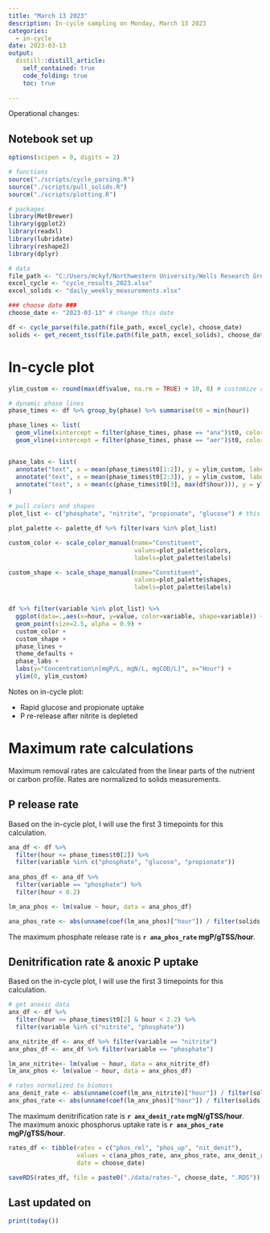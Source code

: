 ```yaml
---
title: "March 13 2023"
description: In-cycle sampling on Monday, March 13 2023
categories:
  - in-cycle
date: 2023-03-13
output:
  distill::distill_article:
    self_contained: true
    code_folding: true
    toc: true
    
---
```



Operational changes:


## Notebook set up

```r
options(scipen = 0, digits = 2)

# functions
source("./scripts/cycle_parsing.R")
source("./scripts/pull_solids.R")
source("./scripts/plotting.R")

# packages
library(MetBrewer)
library(ggplot2)
library(readxl)
library(lubridate)
library(reshape2)
library(dplyr)

# data
file_path <- "C:/Users/mckyf/Northwestern University/Wells Research Group - CANDO+P Reactor/04 Performance data/"
excel_cycle <- "cycle_results_2023.xlsx"
excel_solids <- "daily_weekly_measurements.xlsx"

### choose date ###
choose_date <- "2023-03-13" # change this date

df <- cycle_parse(file.path(file_path, excel_cycle), choose_date)
solids <- get_recent_tss(file.path(file_path, excel_solids), choose_date)

```


# In-cycle plot

```r

ylim_custom <- round(max(df$value, na.rm = TRUE) + 10, 0) # customize after looking at the plot

# dynamic phase lines
phase_times <- df %>% group_by(phase) %>% summarise(t0 = min(hour))

phase_lines <- list(
  geom_vline(xintercept = filter(phase_times, phase == "anx")$t0, color="grey"),
  geom_vline(xintercept = filter(phase_times, phase == "aer")$t0, color="grey"))


phase_labs <- list(
  annotate("text", x = mean(phase_times$t0[1:2]), y = ylim_custom, label = "anaerobic"),
  annotate("text", x = mean(phase_times$t0[2:3]), y = ylim_custom, label = "anoxic"),
  annotate("text", x = mean(c(phase_times$t0[3], max(df$hour))), y = ylim_custom, label = "aerobic")
)


```



```r

# pull colors and shapes
plot_list <- c("phosphate", "nitrite", "propionate", "glucose") # this has to be in order

plot_palette <- palette_df %>% filter(vars %in% plot_list)

custom_color <- scale_color_manual(name="Constituent",
                                   values=plot_palette$colors,
                                   labels=plot_palette$labels)

custom_shape <- scale_shape_manual(name="Constituent",
                                   values=plot_palette$shapes,
                                   labels=plot_palette$labels)


df %>% filter(variable %in% plot_list) %>%
  ggplot(data=.,aes(x=hour, y=value, color=variable, shape=variable)) +
  geom_point(size=2.5, alpha = 0.9) +
  custom_color +
  custom_shape +
  phase_lines +
  theme_defaults +
  phase_labs +
  labs(y="Concentration\n[mgP/L, mgN/L, mgCOD/L]", x="Hour") +
  ylim(0, ylim_custom)

```

Notes on in-cycle plot:

* Rapid glucose and propionate uptake
* P re-release after nitrite is depleted


# Maximum rate calculations
Maximum removal rates are calculated from the linear parts of the nutrient or carbon profile. Rates are normalized to solids measurements. 


## P release rate
Based on the in-cycle plot, I will use the first 3 timepoints for this calculation.

```r
ana_df <- df %>%
  filter(hour <= phase_times$t0[2]) %>%
  filter(variable %in% c("phosphate", "glucose", "propionate"))
  
ana_phos_df <- ana_df %>% 
  filter(variable == "phosphate") %>%
  filter(hour < 0.2)

lm_ana_phos <- lm(value ~ hour, data = ana_phos_df)

ana_phos_rate <- abs(unname(coef(lm_ana_phos)["hour"]) / filter(solids, sample == "ml")$TSS)


```

The maximum phosphate release rate is **`r ana_phos_rate` mgP/gTSS/hour**. 

## Denitrification rate & anoxic P uptake
Based on the in-cycle plot, I will use the first 3 timepoints for this calculation.

```r
# get anoxic data
anx_df <- df %>% 
  filter(hour >= phase_times$t0[2] & hour < 2.2) %>%
  filter(variable %in% c("nitrite", "phosphate"))

anx_nitrite_df <- anx_df %>% filter(variable == "nitrite")
anx_phos_df <- anx_df %>% filter(variable == "phosphate")

lm_anx_nitrite<- lm(value ~ hour, data = anx_nitrite_df)
lm_anx_phos <- lm(value ~ hour, data = anx_phos_df)

# rates normalized to biomass
anx_denit_rate <- abs(unname(coef(lm_anx_nitrite)["hour"]) / filter(solids, sample == "ml")$TSS)
anx_phos_rate <- abs(unname(coef(lm_anx_phos)["hour"]) / filter(solids, sample == "ml")$TSS)

```


The maximum denitrification rate is **`r anx_denit_rate` mgN/gTSS/hour**.  
The maximum anoxic phosphorus uptake rate is **`r anx_phos_rate` mgP/gTSS/hour**.  


```r

rates_df <- tibble(rates = c("phos_rel", "phos_up", "nit_denit"),
                   values = c(ana_phos_rate, anx_phos_rate, anx_denit_rate),
                   date = choose_date)

saveRDS(rates_df, file = paste0("./data/rates-", choose_date, ".RDS"))

```


## Last updated on {.appendix}
```r
print(today())
```